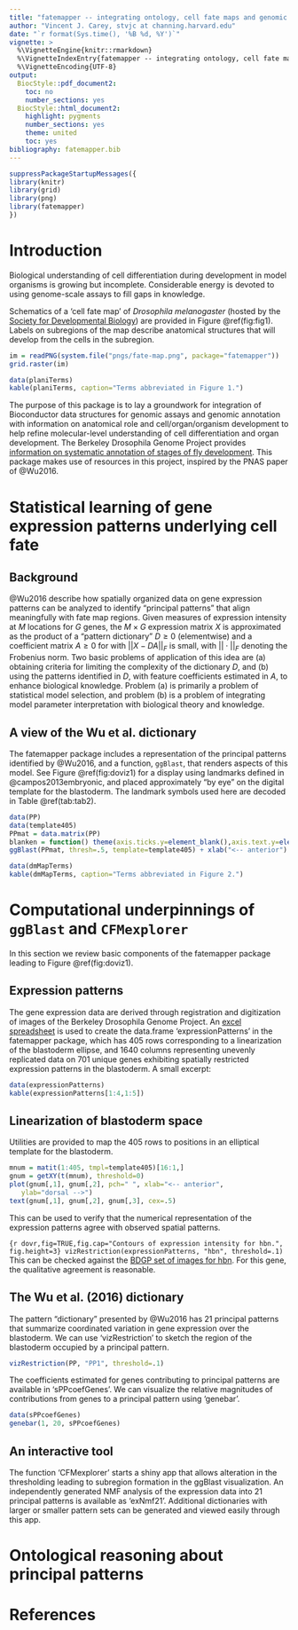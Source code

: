 ```yaml
---
title: "fatemapper -- integrating ontology, cell fate maps and genomic assays with Bioconductor"
author: "Vincent J. Carey, stvjc at channing.harvard.edu"
date: "`r format(Sys.time(), '%B %d, %Y')`"
vignette: >
  %\VignetteEngine{knitr::rmarkdown}
  %\VignetteIndexEntry{fatemapper -- integrating ontology, cell fate maps and genomic assays with Bioconductor}
  %\VignetteEncoding{UTF-8}
output:
  BiocStyle::pdf_document2:
    toc: no
    number_sections: yes
  BiocStyle::html_document2:
    highlight: pygments
    number_sections: yes
    theme: united
    toc: yes
bibliography: fatemapper.bib
---
```


```r
suppressPackageStartupMessages({
library(knitr)
library(grid)
library(png)
library(fatemapper)
})
```

# Introduction

Biological understanding
of cell differentiation during development in
model organisms is growing but incomplete.
Considerable energy is devoted to using genome-scale
assays to fill gaps in knowledge.

Schematics
of a 'cell fate map' of *Drosophila melanogaster*
(hosted by the
[Society for Developmental Biology](http://www.sdbonline.org/sites/FLY/atlas/5fate.htm)) are provided in Figure \@ref(fig:fig1).  Labels on
subregions of the map describe anatomical structures that will
develop from the cells in the subregion.

```r
im = readPNG(system.file("pngs/fate-map.png", package="fatemapper"))
grid.raster(im)
```

```r
data(planiTerms)
kable(planiTerms, caption="Terms abbreviated in Figure 1.")
```

The purpose of this package is to lay a groundwork for
integration of Bioconductor
data structures for genomic assays
and genomic annotation with information on anatomical role
and cell/organ/organism development to help refine molecular-level
understanding of cell differentiation and organ development.
The Berkeley Drosophila Genome
Project 
provides [information on
systematic annotation of stages
of fly development](http://insitu.fruitfly.org/cgi-bin/ex/insitu.pl?t=html&p=annotation).
This package makes use of resources in this project, inspired
by the PNAS paper of @Wu2016.

# Statistical learning of gene expression patterns underlying cell fate

## Background

@Wu2016 describe how spatially organized data on gene expression
patterns can be analyzed to identify "principal patterns"
that align meaningfully with fate map regions.
Given measures of expression intensity at $M$ locations for $G$
genes, the $M \times G$ expression matrix $X$ is approximated
as the product of a "pattern dictionary" $D \geq 0$ (elementwise) and a coefficient
matrix $A \geq 0$ for with $||X - DA||_F$ is small, with $||\cdot||_F$
denoting the Frobenius norm.  Two basic problems of application
of this idea are (a) obtaining criteria for limiting the complexity
of the dictionary $D$, and (b) using the patterns identified in $D$, with
feature coefficients estimated in $A$,
to enhance biological knowledge.  Problem (a) is primarily
a problem of statistical model selection, and problem (b) is a problem
of integrating model parameter interpretation with
biological theory and knowledge.

## A view of the Wu et al. dictionary

The fatemapper package includes a representation of the 
principal patterns identified by @Wu2016, and a function,
`ggBlast`, that renders aspects of this model.  See
Figure \@ref(fig:doviz1) for a display using landmarks
defined in @campos2013embryonic, and placed approximately
"by eye" on the digital template for the blastoderm.
The landmark symbols used here are decoded in Table \@ref(tab:tab2).

```r
data(PP)
data(template405)
PPmat = data.matrix(PP)
blanken = function() theme(axis.ticks.y=element_blank(),axis.text.y=element_blank(), axis.ticks.x=element_blank(), axis.text.x=element_blank())
ggBlast(PPmat, thresh=.5, template=template405) + xlab("<-- anterior") + ylab("dorsal -->") + blanken() + geom_text(data=DmLandmarks(), aes(x=x,y=y,label=landm))
```

```r
data(dmMapTerms)
kable(dmMapTerms, caption="Terms abbreviated in Figure 2.")
```

# Computational underpinnings of `ggBlast` and `CFMexplorer`

In this section we review basic components of
the fatemapper package leading to Figure \@ref(fig:doviz1).

## Expression patterns

The gene expression data are derived through registration
and digitization of images of the Berkeley Drosophila Genome
Project.  An [excel spreadsheet](http://www.pnas.org/content/suppl/2016/04/05/1521171113.DCSupplemental/pnas.1521171113.sd01.xlsx) is used to
create the data.frame 'expressionPatterns' in the fatemapper package, which has
405 rows corresponding to a linearization of the blastoderm
ellipse, and 1640 columns representing unevenly replicated
data on 701 unique genes exhibiting
spatially restricted expression patterns in the blastoderm.
A small excerpt:

```r
data(expressionPatterns)
kable(expressionPatterns[1:4,1:5])
```

## Linearization of blastoderm space

Utilities are provided to map the 405 rows to positions
in an elliptical template for the blastoderm.

```r
mnum = matit(1:405, tmpl=template405)[16:1,]
gnum = getXY(t(mnum), threshold=0)
plot(gnum[,1], gnum[,2], pch=" ", xlab="<-- anterior",
   ylab="dorsal -->")
text(gnum[,1], gnum[,2], gnum[,3], cex=.5)
```

This can be used to verify that the numerical representation
of the expression patterns 
agree with observed spatial patterns.

```{r dovr,fig=TRUE,fig.cap="Contours of expression intensity for hbn.",
  fig.height=3}
vizRestriction(expressionPatterns, "hbn", threshold=.1)
```
This can be checked against the [BDGP set of images for hbn](
http://insitu.fruitfly.org/cgi-bin/ex/report.pl?ftype=1&ftext=FBgn0008636).
For this gene, the qualitative agreement is reasonable.

## The Wu et al. (2016) dictionary

The pattern "dictionary" presented by @Wu2016
has 21 principal patterns that summarize
coordinated variation in gene expression over
the blastoderm.  We can use 'vizRestriction'
to sketch the region of the blastoderm
occupied by a principal pattern.

```r
vizRestriction(PP, "PP1", threshold=.1)
```

The coefficients estimated for genes contributing
to principal patterns are available in 
'sPPcoefGenes'.  We can visualize the relative
magnitudes of contributions from genes to a
principal pattern using 'genebar'.

```r
data(sPPcoefGenes)
genebar(1, 20, sPPcoefGenes)
```

## An interactive tool

The function 'CFMexplorer' starts a shiny app that
allows alteration in the thresholding leading to 
subregion formation in the ggBlast visualization.
An independently generated NMF analysis of the expression
data into 21 principal patterns is available as 'exNmf21'.
Additional dictionaries with larger or smaller pattern
sets can be generated and viewed easily through this app.

# Ontological reasoning about principal patterns


# References
